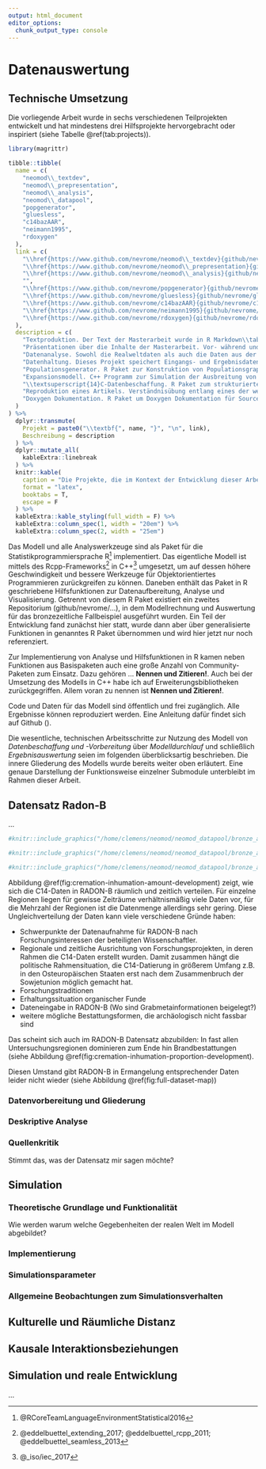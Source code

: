 ```yaml
---
output: html_document
editor_options: 
  chunk_output_type: console
---
```

# Datenauswertung

## Technische Umsetzung

Die vorliegende Arbeit wurde in sechs verschiedenen Teilprojekten entwickelt und hat mindestens drei Hilfsprojekte hervorgebracht oder inspiriert (siehe Tabelle \@ref(tab:projects)).

```r
library(magrittr)

tibble::tibble(
  name = c(
    "neomod\\_textdev",
    "neomod\\_prepresentation",
    "neomod\\_analysis",
    "neomod\\_datapool",
    "popgenerator",
    "gluesless",
    "c14bazAAR",
    "neimann1995",
    "rdoxygen"
  ),
  link = c(
    "\\href{https://www.github.com/nevrome/neomod\\_textdev}{github/nevrome/neomod\\_textdev}",
    "\\href{https://www.github.com/nevrome/neomod\\_prepresentation}{github/nevrome/neomod\\_prepresentation}",
    "\\href{https://www.github.com/nevrome/neomod\\_analysis}{github/nevrome/neomod\\_analysis}",
    "",
    "\\href{https://www.github.com/nevrome/popgenerator}{github/nevrome/popgenerator}",
    "\\href{https://www.github.com/nevrome/gluesless}{github/nevrome/gluesless}",
    "\\href{https://www.github.com/nevrome/c14bazAAR}{github/nevrome/c14bazAAR}",
    "\\href{https://www.github.com/nevrome/neimann1995}{github/nevrome/neimann1995}",
    "\\href{https://www.github.com/nevrome/rdoxygen}{github/nevrome/rdoxygen}"
  ),
  description = c(
    "Textproduktion. Der Text der Masterarbeit wurde in R Markdown\\tablefootnote{\\url{https://rmarkdown.rstudio.com/ [31.07.2018]}} mit im bookdown Framework\\tablefootnote{\\url{https://bookdown.org/ [31.07.2018]}; \\textcite{xie_bookdown_2016}; \\textcite{xie_bookdown_2018}} verfasst. Da ausschließlich das Rendern mittels Pandoc\\tablefootnote{\\url{https://pandoc.org/ [31.07.2018]}} in LaTeX\\tablefootnote{\\url{https://www.latex-project.org/ [31.07.2018]}} ins PDF Format vorgesehen war, enthält die Textvorlage auch vereinzelt LaTeX Ausdrücke. Jeder Commit löst dank Continous Integration mit Travis\\tablefootnote{\\url{https://travis-ci.com/ [31.07.2018]}} ein automatisches Rendern des Texts aus.",
    "Präsentationen über die Inhalte der Masterarbeit. Vor- während und nach der Arbeit wurden mehrere Präsentation über Planung, Arbeitsfortschritt und Ergebnisse zusammengestellt. Die Präsentationen sind jeweils in R Markdown konstruiert, unterscheiden sich aber je nachdem, ob ein Rendern in HTML oder PDF vorgesehen war.",
    "Datenanalyse. Sowohl die Realweltdaten als auch die Daten aus der Simulation wurden mit R ausgewertet. Dieses Projekt hat bewusst nicht die Form eines R Pakets, sondern setzt sich aus vielen einzelnen, teilweise redundanten R Skripten zusammen.",
    "Datenhaltung. Dieses Projekt speichert Eingangs- und Ergebnisdaten. Es unterliegt aufgrund der Datenmenge keiner Versionskontrolle. Das Repository enthält nur ein Skript, um das Verzeichnisskelett zu konstruieren und Geodaten herunterzuladen. Alle weiteren Inhalte werden in neomod\\_analysis generiert.",
    "Populationsgenerator. R Paket zur Konstruktion von Populationsgraphen.",
    "Expansionsmodell. C++ Programm zur Simulation der Ausbreitung von Ideen in einem Populationsgraphen, wie er von popgenerator erzeugt wird.",
    "\\textsuperscript{14}C-Datenbeschaffung. R Paket zum strukturierten Download von \\textsuperscript{14}C-Daten aus verschiedenen Quelldatenbanken -- unter anderem der hier verarbeiteten Radon-B Datenbank.",
    "Reproduktion eines Artikels. Verständnisübung entlang eines der wesentlichen Artikel in der theoretischen Vorbereitung dieser Arbeit.",
    "Doxygen Dokumentation. R Paket um Doxygen Dokumentation für Source Code in R Paketen zu erstellen."
  ) 
) %>%
  dplyr::transmute(
    Projekt = paste0("\\textbf{", name, "}", "\n", link),
    Beschreibung = description
  ) %>%
  dplyr::mutate_all(
    kableExtra::linebreak
  ) %>%
  knitr::kable(
    caption = "Die Projekte, die im Kontext der Entwicklung dieser Arbeit angelegt wurden.",
    format = "latex",
    booktabs = T,
    escape = F
  ) %>%
  kableExtra::kable_styling(full_width = F) %>%
  kableExtra::column_spec(1, width = "20em") %>%
  kableExtra::column_spec(2, width = "25em")
```

Das Modell und alle Analyswerkzeuge sind als Paket für die Statistikprogrammiersprache R^[@RCoreTeamLanguageEnvironmentStatistical2016] implementiert. Das eigentliche Modell ist mittels des Rcpp-Frameworks^[@eddelbuettel_extending_2017; @eddelbuettel_rcpp_2011; @eddelbuettel_seamless_2013] in C++^[@_iso/iec_2017] umgesetzt, um auf dessen höhere Geschwindigkeit und bessere Werkzeuge für Objektorientiertes Programmieren zurückgreifen zu können. Daneben enthält das Paket in R geschriebene Hilfsfunktionen zur Datenaufbereitung, Analyse und Visualisierung. Getrennt von diesem R Paket existiert ein zweites Repositorium (github/nevrome/...), in dem Modellrechnung und Auswertung für das bronzezeitliche Fallbeispiel ausgeführt wurden. Ein Teil der Entwicklung fand zunächst hier statt, wurde dann aber über generalisierte Funktionen in genanntes R Paket übernommen und wird hier jetzt nur noch referenziert.   

Zur Implementierung von Analyse und Hilfsfunktionen in R kamen neben Funktionen aus Basispaketen auch eine große Anzahl von Community-Paketen zum Einsatz. Dazu gehören ... **Nennen und Zitieren!**. Auch bei der Umsetzung des Modells in C++ habe ich auf Erweiterungsbibliotheken zurückgegriffen. Allem voran zu nennen ist **Nennen und Zitieren!**.

Code und Daten für das Modell sind öffentlich und frei zugänglich. Alle Ergebnisse können reproduziert werden. Eine Anleitung dafür findet sich auf Github ().

Die wesentliche, technischen Arbeitsschritte zur Nutzung des Modell von *Datenbeschaffung und -Vorbereitung* über *Modelldurchlauf* und schließlich *Ergebnisauswertung* seien im folgenden überblicksartig beschrieben. Die innere Gliederung des Modells wurde bereits weiter oben erläutert. Eine genaue Darstellung der Funktionsweise einzelner Submodule unterbleibt im Rahmen dieser Arbeit. 

## Datensatz Radon-B {#radonb_dataset}

...

```r
#knitr::include_graphics("/home/clemens/neomod/neomod_datapool/bronze_age/disp_map_full.jpeg")
```

```r
#knitr::include_graphics("/home/clemens/neomod/neomod_datapool/bronze_age/amount_development_regions_cremation_inhumation.jpeg")
```

```r
#knitr::include_graphics("/home/clemens/neomod/neomod_datapool/bronze_age/proportions_development_regions_cremation_inhumation.jpeg")
```

Abbildung \@ref(fig:cremation-inhumation-amount-development) zeigt, wie sich die C14-Daten in RADON-B räumlich und zeitlich verteilen. Für einzelne Regionen liegen für gewisse Zeiträume verhältnismäßig viele Daten vor, für die Mehrzahl der Regionen ist die Datenmenge allerdings sehr gering. Diese Ungleichverteilung der Daten kann viele verschiedene Gründe haben: 

- Schwerpunkte der Datenaufnahme für RADON-B nach Forschungsinteressen der beteiligten Wissenschaftler.
- Regionale und zeitliche Ausrichtung von Forschungsprojekten, in deren Rahmen die C14-Daten erstellt wurden. Damit zusammen hängt die politische Rahmensituation, die C14-Datierung in größerem Umfang z.B. in den Osteuropäischen Staaten erst nach dem Zusammenbruch der Sowjetunion möglich gemacht hat. 
- Forschungstraditionen
- Erhaltungssituation organischer Funde
- Dateneingabe in RADON-B (Wo sind Grabmetainformationen beigelegt?)
- weitere mögliche Bestattungsformen, die archäologisch nicht fassbar sind

Das scheint sich auch im RADON-B Datensatz abzubilden: In fast allen Untersuchungsregionen dominieren zum Ende hin Brandbestattungen (siehe Abbildung \@ref(fig:cremation-inhumation-proportion-development).

Diesen Umstand gibt RADON-B in Ermangelung entsprechender Daten leider nicht wieder (siehe Abbildung \@ref(fig:full-dataset-map))

### Datenvorbereitung und Gliederung {#data_prep_and_segmentation}

### Deskriptive Analyse

### Quellenkritik

Stimmt das, was der Datensatz mir sagen möchte?

## Simulation

### Theoretische Grundlage und Funktionalität

Wie werden warum welche Gegebenheiten der realen Welt im Modell abgebildet?

### Implementierung

### Simulationsparameter

### Allgemeine Beobachtungen zum Simulationsverhalten

## Kulturelle und Räumliche Distanz

## Kausale Interaktionsbeziehungen

## Simulation und reale Entwicklung

...



\pby[title={Literatur},segment=\therefsegment,heading=subbibintoc]
